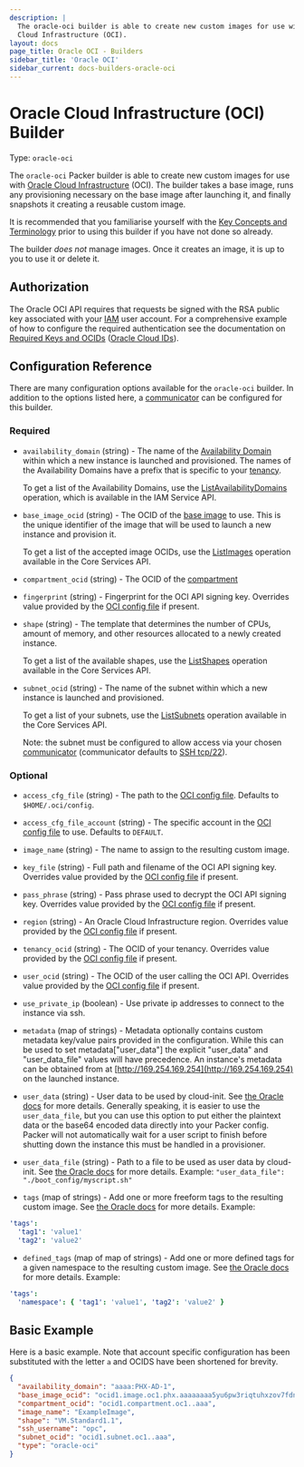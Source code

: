 ```yaml
---
description: |
  The oracle-oci builder is able to create new custom images for use with Oracle
  Cloud Infrastructure (OCI).
layout: docs
page_title: Oracle OCI - Builders
sidebar_title: 'Oracle OCI'
sidebar_current: docs-builders-oracle-oci
---
```


# Oracle Cloud Infrastructure (OCI) Builder

Type: `oracle-oci`

The `oracle-oci` Packer builder is able to create new custom images for use
with [Oracle Cloud Infrastructure](https://cloud.oracle.com) (OCI). The builder
takes a base image, runs any provisioning necessary on the base image after
launching it, and finally snapshots it creating a reusable custom image.

It is recommended that you familiarise yourself with the [Key Concepts and
Terminology](https://docs.us-phoenix-1.oraclecloud.com/Content/GSG/Concepts/concepts.htm)
prior to using this builder if you have not done so already.

The builder _does not_ manage images. Once it creates an image, it is up to you
to use it or delete it.

## Authorization

The Oracle OCI API requires that requests be signed with the RSA public key
associated with your
[IAM](https://docs.us-phoenix-1.oraclecloud.com/Content/Identity/Concepts/overview.htm)
user account. For a comprehensive example of how to configure the required
authentication see the documentation on [Required Keys and
OCIDs](https://docs.us-phoenix-1.oraclecloud.com/Content/API/Concepts/apisigningkey.htm)
([Oracle Cloud
IDs](https://docs.us-phoenix-1.oraclecloud.com/Content/General/Concepts/identifiers.htm)).

## Configuration Reference

There are many configuration options available for the `oracle-oci` builder. In
addition to the options listed here, a
[communicator](/docs/templates/communicator) can be configured for this
builder.

### Required

- `availability_domain` (string) - The name of the [Availability
  Domain](https://docs.us-phoenix-1.oraclecloud.com/Content/General/Concepts/regions.htm)
  within which a new instance is launched and provisioned. The names of the
  Availability Domains have a prefix that is specific to your
  [tenancy](https://docs.us-phoenix-1.oraclecloud.com/Content/GSG/Concepts/concepts.htm#two).

  To get a list of the Availability Domains, use the
  [ListAvailabilityDomains](https://docs.us-phoenix-1.oraclecloud.com/api/#/en/identity/latest/AvailabilityDomain/ListAvailabilityDomains)
  operation, which is available in the IAM Service API.

- `base_image_ocid` (string) - The OCID of the [base
  image](https://docs.us-phoenix-1.oraclecloud.com/Content/Compute/References/images.htm)
  to use. This is the unique identifier of the image that will be used to
  launch a new instance and provision it.

  To get a list of the accepted image OCIDs, use the
  [ListImages](https://docs.us-phoenix-1.oraclecloud.com/api/#/en/iaas/latest/Image/ListImages)
  operation available in the Core Services API.

- `compartment_ocid` (string) - The OCID of the
  [compartment](https://docs.us-phoenix-1.oraclecloud.com/Content/GSG/Tasks/choosingcompartments.htm)

- `fingerprint` (string) - Fingerprint for the OCI API signing key. Overrides
  value provided by the [OCI config
  file](https://docs.us-phoenix-1.oraclecloud.com/Content/API/Concepts/sdkconfig.htm)
  if present.

- `shape` (string) - The template that determines the number of CPUs, amount
  of memory, and other resources allocated to a newly created instance.

  To get a list of the available shapes, use the
  [ListShapes](https://docs.us-phoenix-1.oraclecloud.com/api/#/en/iaas/20160918/Shape/ListShapes)
  operation available in the Core Services API.

- `subnet_ocid` (string) - The name of the subnet within which a new instance
  is launched and provisioned.

  To get a list of your subnets, use the
  [ListSubnets](https://docs.us-phoenix-1.oraclecloud.com/api/#/en/iaas/latest/Subnet/ListSubnets)
  operation available in the Core Services API.

  Note: the subnet must be configured to allow access via your chosen
  [communicator](/docs/templates/communicator) (communicator defaults to
  [SSH tcp/22](/docs/templates/communicator#ssh_port)).

### Optional

- `access_cfg_file` (string) - The path to the [OCI config
  file](https://docs.us-phoenix-1.oraclecloud.com/Content/API/Concepts/sdkconfig.htm).
  Defaults to `$HOME/.oci/config`.

- `access_cfg_file_account` (string) - The specific account in the [OCI
  config
  file](https://docs.us-phoenix-1.oraclecloud.com/Content/API/Concepts/sdkconfig.htm)
  to use. Defaults to `DEFAULT`.

- `image_name` (string) - The name to assign to the resulting custom image.

- `key_file` (string) - Full path and filename of the OCI API signing key.
  Overrides value provided by the [OCI config
  file](https://docs.us-phoenix-1.oraclecloud.com/Content/API/Concepts/sdkconfig.htm)
  if present.

- `pass_phrase` (string) - Pass phrase used to decrypt the OCI API signing
  key. Overrides value provided by the [OCI config
  file](https://docs.us-phoenix-1.oraclecloud.com/Content/API/Concepts/sdkconfig.htm)
  if present.

- `region` (string) - An Oracle Cloud Infrastructure region. Overrides value
  provided by the [OCI config
  file](https://docs.us-phoenix-1.oraclecloud.com/Content/API/Concepts/sdkconfig.htm)
  if present.

- `tenancy_ocid` (string) - The OCID of your tenancy. Overrides value
  provided by the [OCI config
  file](https://docs.us-phoenix-1.oraclecloud.com/Content/API/Concepts/sdkconfig.htm)
  if present.

- `user_ocid` (string) - The OCID of the user calling the OCI API. Overrides
  value provided by the [OCI config
  file](https://docs.us-phoenix-1.oraclecloud.com/Content/API/Concepts/sdkconfig.htm)
  if present.

- `use_private_ip` (boolean) - Use private ip addresses to connect to the
  instance via ssh.

- `metadata` (map of strings) - Metadata optionally contains custom metadata
  key/value pairs provided in the configuration. While this can be used to
  set metadata\["user_data"\] the explicit "user_data" and
  "user_data_file" values will have precedence. An instance's metadata can
  be obtained from at [http://169.254.169.254](http://169.254.169.254) on
  the launched instance.

- `user_data` (string) - User data to be used by cloud-init. See [the Oracle
  docs](https://docs.us-phoenix-1.oraclecloud.com/api/#/en/iaas/20160918/LaunchInstanceDetails)
  for more details. Generally speaking, it is easier to use the
  `user_data_file`, but you can use this option to put either the plaintext
  data or the base64 encoded data directly into your Packer config. Packer
  will not automatically wait for a user script to finish before shutting
  down the instance this must be handled in a provisioner.

- `user_data_file` (string) - Path to a file to be used as user data by
  cloud-init. See [the Oracle
  docs](https://docs.us-phoenix-1.oraclecloud.com/api/#/en/iaas/20160918/LaunchInstanceDetails)
  for more details. Example: `"user_data_file": "./boot_config/myscript.sh"`

- `tags` (map of strings) - Add one or more freeform tags to the resulting
  custom image. See [the Oracle
  docs](https://docs.cloud.oracle.com/iaas/Content/Identity/Concepts/taggingoverview.htm)
  for more details. Example:

```yaml
'tags':
  'tag1': 'value1'
  'tag2': 'value2'
```

- `defined_tags` (map of map of strings) - Add one or more defined tags for a given namespace to the resulting
  custom image. See [the Oracle
  docs](https://docs.cloud.oracle.com/iaas/Content/Identity/Concepts/taggingoverview.htm)
  for more details. Example:

```yaml
'tags':
  'namespace': { 'tag1': 'value1', 'tag2': 'value2' }
```

## Basic Example

Here is a basic example. Note that account specific configuration has been
substituted with the letter `a` and OCIDS have been shortened for brevity.

```json
{
  "availability_domain": "aaaa:PHX-AD-1",
  "base_image_ocid": "ocid1.image.oc1.phx.aaaaaaaa5yu6pw3riqtuhxzov7fdngi4tsteganmao54nq3pyxu3hxcuzmoa",
  "compartment_ocid": "ocid1.compartment.oc1..aaa",
  "image_name": "ExampleImage",
  "shape": "VM.Standard1.1",
  "ssh_username": "opc",
  "subnet_ocid": "ocid1.subnet.oc1..aaa",
  "type": "oracle-oci"
}
```
